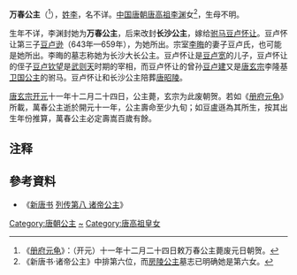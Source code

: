 {{東亞女性歷史人物
| 名稱=萬春公主
| 身份=[[唐朝|唐朝]]公主
| 畫像=
| 說明=
| 姓=李氏
| 封爵=[[公主|公主]]
| 位號=
| 封號=萬春公主、長沙公主
| 湯沐邑=[[長沙郡|長沙郡]]
| 出生年=
| 婚年=
| 逝世年=724年1月24日
| 諡號=
| 墳墓=
| 父親=[[唐高祖|唐高祖]][[李渊|李渊]]
| 嫡母=[[太穆皇后|太穆皇后]]
| 母親=
| 夫=[[豆卢怀让|豆卢怀让]]
| 夫之父=豆卢宽
| 夫之母=
| 夫之嫡母=
| 夫之元配=
| 夫之正室=
| 夫之繼室=
| 夫之平妻=
| 夫之側室=
| 兄弟=
| 姊妹=
| 嫡兄弟=隐太子[[李建成|李建成]]<br>太宗[[李世民|李世民]]<br>[[李玄霸|李玄霸]]<br>[[李元吉|李元吉]]
| 嫡姊妹=[[平阳昭公主|平阳昭公主]]
| 同胞兄弟=
| 同胞姊妹=
| 庶兄弟=
| 庶姊妹=
| 異母兄弟=
| 異母姊妹=
| 異父兄弟=
| 異父姊妹=
| 繼兄弟=
| 繼姊妹=
| 子=[[豆卢逊|豆卢逊]]
| 女=豆卢氏
| 養子=
| 養女=
| 繼子=
| 繼女=
| 注釋=
|}}
'''万春公主'''（{{bd|7世纪|？|724年|1月24日|catIdx=L}}<ref>《[[册府元龟|册府元龟]]》：（开元）十一年十二月二十四日敕万春公主薨废元日朝贺。</ref>），[[李姓|姓李]]，名不详。[[中国|中国]][[唐朝|唐朝]][[李渊|唐高祖李渊]]女<ref>《新唐书·诸帝公主》中排第六位，而[[房陵公主|房陵公主]]墓志已明确她是第六女。</ref>，生母不明。

生年不详，李渊封她为'''万春公主'''，后来改封'''长沙公主'''，嫁给[[驸马|驸马]][[豆卢怀让|豆卢怀让]]。豆卢怀让第三子[[豆卢逊|豆卢逊]]（643年—659年），为她所出。宗室[[李晦|李晦]]的妻子豆卢氏，也可能是她所出。李晦的墓志称她为长沙大长公主。豆卢怀让是[[豆卢宽|豆卢宽]]的儿子，豆卢怀让的侄子[[豆卢钦望|豆卢钦望]]是[[武则天|武则天]]时期的宰相，而豆卢怀让的曾孙[[豆卢建|豆卢建]]又是[[唐玄宗|唐玄宗]]李隆基[[卫国公主|卫国公主]]的驸马。豆卢怀让和长沙公主陪葬[[唐昭陵|唐昭陵]]。

[[唐玄宗|唐玄宗]][[开元|开元]]十一年十二月二十四日，公主薨，玄宗为此废朝贺。若如《[[册府元龟|册府元龟]]》所載，萬春公主逝於開元十一年，公主壽命至少九旬；如豆盧遜為其所生，按其出生年份推算，萬春公主必定壽嵩百歲有餘。



== 注释 ==

{{reflist}}

==參考資料==
*《[[新唐书|新唐书]] [[s:新唐書/卷083|列传第八 诸帝公主]]》
{{唐高祖皇室}}
[[Category:唐朝公主|Category:唐朝公主]]
[[Category:李姓|~]]
[[Category:唐高祖皇女|Category:唐高祖皇女]]